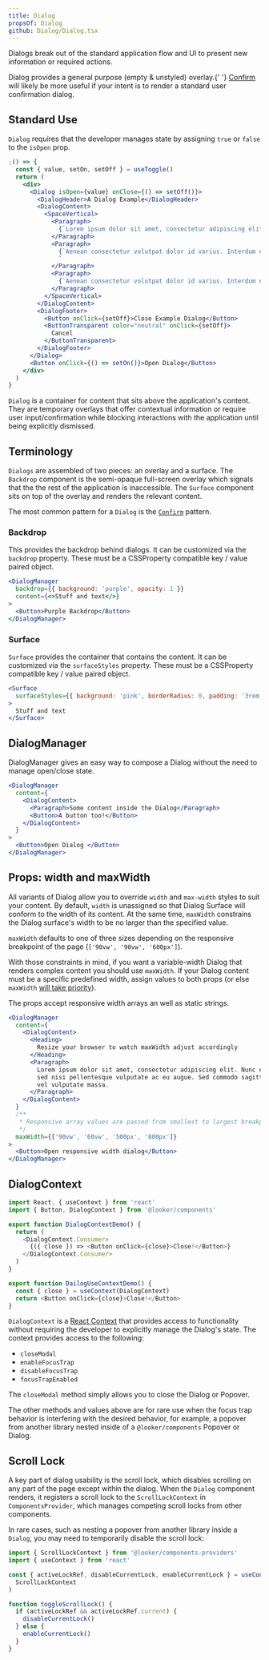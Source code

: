 ```yaml
---
title: Dialog
propsOf: Dialog
github: Dialog/Dialog.tsx
---
```



Dialogs break out of the standard application flow and UI to present new information or required actions.

<MessageBar noActions intent="warn">
  Dialog provides a general purpose (empty & unstyled) overlay.{' '}
  <a href="./confirm">Confirm</a> will likely be more useful if your intent is
  to render a standard user confirmation dialog.
</MessageBar>

## Standard Use

`Dialog` requires that the developer manages state by assigning `true` or `false` to the `isOpen` prop.

```jsx
;() => {
  const { value, setOn, setOff } = useToggle()
  return (
    <div>
      <Dialog isOpen={value} onClose={() => setOff()}>
        <DialogHeader>A Dialog Example</DialogHeader>
        <DialogContent>
          <SpaceVertical>
            <Paragraph>
              {`Lorem ipsum dolor sit amet, consectetur adipiscing elit. Proin pellentesque dui sodales efficitur vehicula. Praesent at aliquet nisi. Fusce risus quam, scelerisque non lacus mollis, feugiat molestie sem. Praesent augue erat, molestie id sem quis, fermentum venenatis lacus. Morbi vehicula lacus id fringilla scelerisque. Nulla dignissim nisi nisl, ac porttitor orci accumsan nec. Vestibulum pulvinar risus felis, vel bibendum odio luctus a. Morbi pharetra, ipsum sit amet vehicula malesuada, lacus quam viverra sapien, eget malesuada sem risus quis ligula. Vestibulum non laoreet est. Nullam blandit sollicitudin cursus. Nam cursus nisl id ipsum ullamcorper consequat.`}
            </Paragraph>
            <Paragraph>
              {`Aenean consectetur volutpat dolor id varius. Interdum et malesuada fames ac ante ipsum primis in faucibus. Nam mollis, sapien sit amet suscipit consectetur, odio metus malesuada arcu, et eleifend nisi lorem eu diam. Praesent malesuada finibus finibus. Suspendisse eu lobortis ante, sed gravida odio. Nam auctor eros nulla. Praesent maximus ligula quam, et pretium lacus vulputate non. Donec condimentum turpis vitae mi volutpat malesuada. Nam sagittis non metus in efficitur. Vestibulum commodo nibh velit, sed luctus felis condimentum non.`}
              `
            </Paragraph>
            <Paragraph>
              {`Aenean consectetur volutpat dolor id varius. Interdum et malesuada fames ac ante ipsum primis in faucibus. Nam mollis, sapien sit amet suscipit consectetur, odio metus malesuada arcu, et eleifend nisi lorem eu diam. Praesent malesuada finibus finibus. Suspendisse eu lobortis ante, sed gravida odio. Nam auctor eros nulla. Praesent maximus ligula quam, et pretium lacus vulputate non. Donec condimentum turpis vitae mi volutpat malesuada. Nam sagittis non metus in efficitur. Vestibulum commodo nibh velit, sed luctus felis condimentum non.`}
            </Paragraph>
          </SpaceVertical>
        </DialogContent>
        <DialogFooter>
          <Button onClick={setOff}>Close Example Dialog</Button>
          <ButtonTransparent color="neutral" onClick={setOff}>
            Cancel
          </ButtonTransparent>
        </DialogFooter>
      </Dialog>
      <Button onClick={() => setOn()}>Open Dialog</Button>
    </div>
  )
}
```

`Dialog` is a container for content that sits above the application's content. They are temporary overlays that offer contextual information or require user input/confirmation while blocking interactions with the application until being explicitly dismissed.

## Terminology

`Dialogs` are assembled of two pieces: an overlay and a surface. The `Backdrop` component is the semi-opaque full-screen overlay which signals that the the rest of the application is inaccessible. The `Surface` component sits on top of the overlay and renders the relevant content.

The most common pattern for a `Dialog` is the [`Confirm`](/components/dialogs/confirm) pattern.

### Backdrop

This provides the backdrop behind dialogs. It can be customized via the `backdrop` property. These must be a CSSProperty compatible key / value paired object.

```jsx
<DialogManager
  backdrop={{ background: 'purple', opacity: 1 }}
  content={<>Stuff and text</>}
>
  <Button>Purple Backdrop</Button>
</DialogManager>
```

### Surface

`Surface` provides the container that contains the content. It can be customized via the `surfaceStyles` property. These must be a CSSProperty compatible key / value paired object.

```jsx
<Surface
  surfaceStyles={{ background: 'pink', borderRadius: 0, padding: '3rem' }}
>
  Stuff and text
</Surface>
```

## DialogManager

DialogManager gives an easy way to compose a Dialog without the need to manage open/close state.

```jsx
<DialogManager
  content={
    <DialogContent>
      <Paragraph>Some content inside the Dialog</Paragraph>
      <Button>A button too!</Button>
    </DialogContent>
  }
>
  <Button>Open Dialog </Button>
</DialogManager>
```

## Props: width and maxWidth

All variants of Dialog allow you to override `width` and `max-width` styles to suit your content. By default, `width` is unassigned so that Dialog Surface will conform to the width of its content. At the same time, `maxWidth` constrains the Dialog surface's width to be no larger than the specified value.

`maxWidth` defaults to one of three sizes depending on the responsive breakpoint of the page (`['90vw', '90vw', '600px']`).

With those constraints in mind, if you want a variable-width Dialog that renders complex content you should use `maxWidth`. If your Dialog content must be a specific predefined width, assign values to both props (or else `maxWidth` [will take priority](https://css-tricks.com/tale-width-max-width/)).

The props accept responsive width arrays an well as static strings.

```jsx
<DialogManager
  content={
    <DialogContent>
      <Heading>
        Resize your browser to watch maxWidth adjust accordingly
      </Heading>
      <Paragraph>
        Lorem ipsum dolor sit amet, consectetur adipiscing elit. Nunc et eros
        sed nisi pellentesque vulputate ac eu augue. Sed commodo sagittis neque,
        vel vulputate massa.
      </Paragraph>
    </DialogContent>
  }
  /**
   * Responsive array values are passed from smallest to largest breakpoints:
   */
  maxWidth={['90vw', '60vw', '500px', '800px']}
>
  <Button>Open responsive width dialog</Button>
</DialogManager>
```

## DialogContext

```js static
import React, { useContext } from 'react'
import { Button, DialogContext } from '@looker/components'

export function DialogContextDemo() {
  return (
    <DialogContext.Consumer>
      {({ close }) => <Button onClick={close}>Close!</Button>}
    </DialogContext.Consumer>
  )
}

export function DailogUseContextDemo() {
  const { close } = useContext(DialogContext)
  return <Button onClick={close}>Close!</Button>
}
```

`DialogContext` is a [React Context](https://reactjs.org/docs/context.html) that provides access to functionality without requiring the developer to explicitly manage the Dialog's state. The context provides access to the following:

- `closeModal`
- `enableFocusTrap`
- `disableFocusTrap`
- `focusTrapEnabled`

The `closeModal` method simply allows you to close the Dialog or Popover.

The other methods and values above are for rare use when the focus trap behavior is interfering with the desired behavior, for example, a popover from another library nested inside of a `@looker/components` Popover or Dialog.

## Scroll Lock

A key part of dialog usability is the scroll lock, which disables scrolling on any part of the page except within the dialog.
When the `Dialog` component renders, it registers a scroll lock to the `ScrollLockContext` in `ComponentsProvider`, which manages competing scroll locks from other components.

In rare cases, such as nesting a popover from another library inside a `Dialog`, you may need to temporarily disable the scroll lock:

```js static
import { ScrollLockContext } from '@looker/components-providers'
import { useContext } from 'react'

const { activeLockRef, disableCurrentLock, enableCurrentLock } = useContext(
  ScrollLockContext
)

function toggleScrollLock() {
  if (activeLockRef && activeLockRef.current) {
    disableCurrentLock()
  } else {
    enableCurrentLock()
  }
}
```
